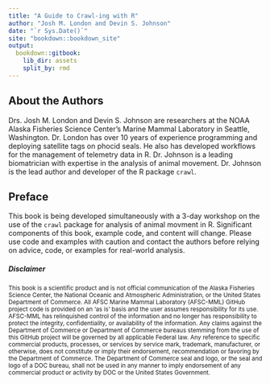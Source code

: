 ```yaml
---
title: "A Guide to Crawl-ing with R"
author: "Josh M. London and Devin S. Johnson"
date: "`r Sys.Date()`"
site: "bookdown::bookdown_site"
output:
  bookdown::gitbook:
    lib_dir: assets
    split_by: rmd
---
```


## About the Authors {-}

Drs. Josh M. London and Devin S. Johnson are researchers at the NOAA Alaska Fisheries
Science Center's Marine Mammal Laboratory in Seattle, Washington. Dr. London has over
10 years of experience programming and deploying satellite tags on phocid seals. 
He also has developed workflows for the management of telemetry data in R. 
Dr. Johnson is a leading biomatrician with expertise in the analysis of animal
movement. Dr. Johnson is the lead author and developer of the R package `crawl`.

## Preface {-}

This book is being developed simultaneously with a 3-day workshop on the use of the
`crawl` package for analysis of animal movment in R. Significant components of this
book, example code, and content will change. Please use code and examples with
caution and contact the authors before relying on advice, code, or examples for
real-world analysis.

##### Disclaimer {-}

<sub>This book is a scientific product and is not official communication of the Alaska Fisheries Science Center, the National Oceanic and Atmospheric Administration, or the United States Department of Commerce. All AFSC Marine Mammal Laboratory (AFSC-MML) GitHub project code is provided on an ‘as is’ basis and the user assumes responsibility for its use. AFSC-MML has relinquished control of the information and no longer has responsibility to protect the integrity, confidentiality, or availability of the information. Any claims against the Department of Commerce or Department of Commerce bureaus stemming from the use of this GitHub project will be governed by all applicable Federal law. Any reference to specific commercial products, processes, or services by service mark, trademark, manufacturer, or otherwise, does not constitute or imply their endorsement, recommendation or favoring by the Department of Commerce. The Department of Commerce seal and logo, or the seal and logo of a DOC bureau, shall not be used in any manner to imply endorsement of any commercial product or activity by DOC or the United States Government.</sub>
